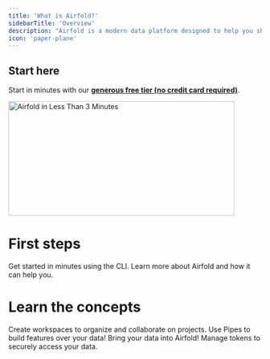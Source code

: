 ```yaml
---
title: 'What is Airfold?'
sidebarTitle: 'Overview'
description: "Airfold is a modern data platform designed to help you ship real-time analytics faster than any data stack you've used before.<br /><br />Airfold makes it easy to ingest your batch and streaming data, use SQL to aggregate and join that data, and have the results instantly available as APIs."
icon: 'paper-plane'
---
```


## Start here

Start in minutes with our [**generous free tier (no credit card required)**](https://app.airfold.co/).

<a href="https://airfold.wistia.com/medias/ykdztm2tif?wvideo=ykdztm2tif"><img src="https://embed-ssl.wistia.com/deliveries/f77807fc1ad8ee31d5ff1415fe67bd12.jpg?image_crop_resized=900x456&image_play_button=true&image_play_button_size=2x&image_play_button_color=bd2e51e0" alt="Airfold in Less Than 3 Minutes" width="450" height="228" /></a>

# First steps

<CardGroup cols={2}>
  <Card
    title="Quickstart (CLI)"
    icon="code"
    href="/quickstart_cli"
  >
    Get started in minutes using the CLI.
  </Card>
  <Card
    title="Introduction"
    icon="flag"
    href="/introduction"
  >
    Learn more about Airfold and how it can help you.
  </Card>
</CardGroup>

# Learn the concepts

<CardGroup cols={2}>
  <Card
    title="Workspaces"
    icon="files"
    href="/workspace/workspaces"
  >
    Create workspaces to organize and collaborate on projects.
  </Card>
  <Card
    title="Pipes"
    icon="rectangle-vertical-history"
    href="/workspace/pipes"
  >
    Use Pipes to build features over your data!
  </Card>
  <Card
    title="Sources"
    icon="database"
    href="/workspace/sources"
  >
    Bring your data into Airfold!
  </Card>
  <Card
    title="Tokens"
    icon="key"
    href="/workspace/tokens"
  >
    Manage tokens to securely access your data.
  </Card>
</CardGroup>
